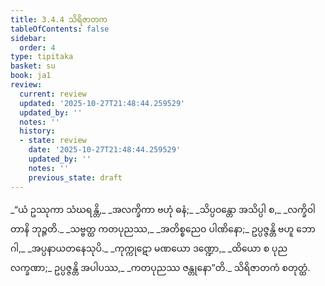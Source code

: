 ```yaml
---
title: 3.4.4 သိရိဇာတက
tableOfContents: false
sidebar:
  order: 4
type: tipitaka
basket: su
book: ja1
review:
  current: review
  updated: '2025-10-27T21:48:44.259529'
  updated_by: ''
  notes: ''
  history:
  - state: review
    date: '2025-10-27T21:48:44.259529'
    updated_by: ''
    notes: ''
    previous_state: draft
---
```



<ReviewStatus review={frontmatter.review} showDetails={true} />

<HypothesisAnnotation frontmatter={frontmatter} />

<DynamicBreadcrumb />

<Division number="100" book="ja1" e="ch" v="22" p="85">

<Paragraph number="808" type="verses" book="ja1">
_“ယံ ဥဿုကာ သံဃရန္တိ,_  
_အလက္ခိကာ ဗဟုံ ဓနံ;_  
_သိပ္ပဝန္တော အသိပ္ပါ စ,_  
_လက္ခိဝါ တာနိ ဘုဉ္ဇတိ._  

</Paragraph>

</Division>
<Division number="101" book="ja1" e="ch" v="22" p="85">

<Paragraph number="809" type="verses" book="ja1">
_သဗ္ဗတ္ထ ကတပုညဿ,_  
_အတိစ္စညေဝ ပါဏိနော;_  
ဥပ္ပဇ္ဇန္တိ ဗဟူ ဘောဂါ,_  
_အပ္ပနာယတနေသုပိ._  

</Paragraph>

</Division>
<Division number="102" book="ja1" e="ch" v="22" p="85">

<Paragraph number="810" type="verses" book="ja1">
_ကုက္ကုဋော မဏယော ဒဏ္ဍော,_  
_ထိယော စ ပုညလက္ခဏာ;_  
ဥပ္ပဇ္ဇန္တိ အပါပဿ,_  
_ကတပုညဿ ဇန္တုနော”တိ._  


</Paragraph>
</Division>

<Paragraph number="811" type="center" book="ja1">
သိရိဇာတကံ စတုတ္ထံ.
</Paragraph>
